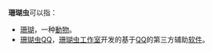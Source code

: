 '''珊瑚虫'''可以指：

* [[珊瑚|珊瑚]]，一种[[動物|動物]]。
* [[珊瑚虫QQ|珊瑚虫QQ]]，[[珊瑚虫工作室|珊瑚虫工作室]]开发的基于[[QQ|QQ]]的第三方辅助[[软件|软件]]。


{{disambig|Cat=三字消歧义}}